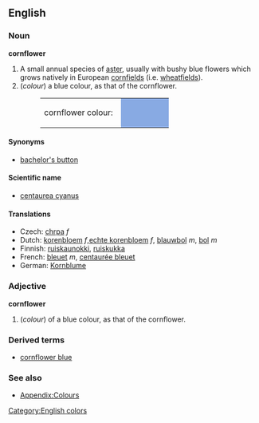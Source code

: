{{Wikipedia}}
==English==

===Noun===
'''cornflower'''

# A small annual species of [[aster]], usually with bushy blue flowers which grows natively in European [[cornfield]]s (i.e. [[wheatfield]]s).
#(''colour'') a blue colour, as that of the cornflower.
#:<table><tr><td>cornflower colour: &nbsp;</td><td bgcolor="#88AAE3" width="80">&nbsp; </td></tr></table>

====Synonyms====
*[[bachelor's button]]

====Scientific name====
*[[centaurea cyanus]]

====Translations====
*Czech: [[chrpa]] ''f''
*Dutch: [[korenbloem]] ''f'',[[echte korenbloem]] ''f'', [[blauwbol]] ''m'', [[bol]] ''m''
*Finnish: [[ruiskaunokki]], [[ruiskukka]]
*French: [[bleuet]] ''m'', [[centaurée bleuet]]
*German: [[Kornblume]]

===Adjective===
'''cornflower'''
#(''colour'') of a blue colour, as that of the cornflower.

===Derived terms===
*[[cornflower blue]]

===See also===
*[[Wiktionary_Appendix:Colours|Appendix:Colours]]

[[Category:English colors]]